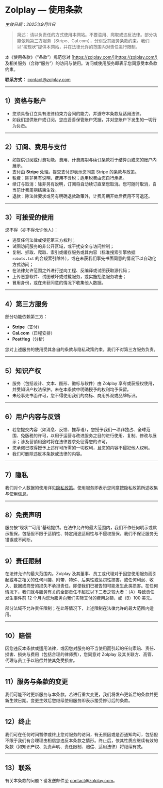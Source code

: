 # Zolplay — 使用条款

*生效日期：2025年9月11日*

> 简述：请以负责任的方式使用本网站。不要滥用、爬取或违反法律。部分功能依赖第三方服务（Stripe、Cal.com），分别受其服务条款约束。我们以“按现状”提供本网站，并在法律允许的范围内对责任进行限制。

本《使用条款》（“条款”）规范您对 [https://zolplay.com/](https://zolplay.com/) 及相关服务（合称“服务”）的访问与使用。访问或使用服务即表示您同意受本条款约束。

**联系方式：** [contact@zolplay.com](mailto:contact@zolplay.com)

---

## 1）资格与账户

* 您须具备订立具有法律约束力合同的能力，并遵守本条款及适用法律。
* 如我们提供账户或订阅，您应妥善保管账户凭据，并对您账户下发生的一切行为负责。

---

## 2）订阅、费用与支付

* 如提供订阅或付费功能，费用、计费周期与续订条款将于结算页或您的账户内展示。
* 支付由 **Stripe** 处理。提交支付即表示您同意 Stripe 的条款与政策。
* 税费：除非另有说明，费用不含税；适用税费由您自行承担。
* 续订与取消：除非另有说明，订阅将自动续订直至您取消。您可随时取消，自当前计费周期结束生效。
* 退款：除法律要求或另有明确退款政策外，计费周期开始后费用不可退还。

---

## 3）可接受的使用

您不得（亦不得允许他人）：

* 违反任何法律或侵犯第三方权利；
* 试图访问服务的非公开区域，或干扰安全与访问控制；
* 复制、抓取、爬取、索引或缓存服务或其内容（标准搜索引擎依据 `robots.txt` 的合规索引除外），或在未获我们事先书面同意的情况下以自动化方式访问；
* 在法律允许范围之外进行逆向工程、反编译或试图获取源代码；
* 上传恶意软件、试图破坏或过载服务，或实施拒绝服务攻击；
* 冒用身份，或在未获同意的情况下收集他人数据。

---

## 4）第三方服务

部分功能依赖第三方：

* **Stripe**（支付）
* **Cal.com**（日程安排）
* **PostHog**（分析）

您对上述服务的使用受其各自的条款与隐私政策约束。我们不对第三方服务负责。

---

## 5）知识产权

* 服务（包括设计、文本、图形、徽标与软件）由 Zolplay 享有或获授权使用，并受知识产权法保护。未在本条款中明确授予的权利均予保留。
* 未经事先书面许可，您不得使用我们的商标、商用外观或品牌标识。

---

## 6）用户内容与反馈

* 若您提交内容（如消息、反馈、推荐语），您授予我们一项非独占、全球范围、免版税的许可，以用于运营与改进服务之目的进行使用、复制、修改与展示；涉及营销用途时将在法律要求处征得您的许可。
* 您承诺已取得授予上述许可所需的一切权利，且您的内容不侵犯他人权利。
* 我们可删除违反本条款或法律的内容。

---

## 7）隐私

我们对个人数据的使用详见[隐私政策](/privacy)。使用服务即表示您同意按隐私政策所述收集与使用信息。

---

## 8）免责声明

服务按“现状”“可用”基础提供。在法律允许的最大范围内，我们不作任何明示或默示担保，包括但不限于适销性、特定用途适用性与不侵权担保。我们不保证服务无错误或不间断。

---

## 9）责任限制

在法律允许的最大范围内，Zolplay 及其董事、员工或代理对于因您使用服务而引起或与之相关的任何间接、附带、特殊、后果性或惩罚性损害，或任何利润、收入、数据或商誉的损失不承担责任，即便我们已被告知可能发生此类损害。在任何情况下，我们就与服务有关的全部责任不超过以下二者之较大者：（A）导致责任发生事件前 12 个月内您为服务向我们实际支付的费用总额，或（B）100 美元。

部分法域不允许责任限制；在此等情况下，上述限制在法律允许的最大范围内适用。

---

## 10）赔偿

因您违反本条款或适用法律，或因您对服务的不当使用而引起的任何索赔、责任、损害、损失与费用（包括合理的律师费），您同意对 Zolplay 及其关联方、高管、代理与员工予以赔偿并使其免受损害。

---

## 11）服务与条款的变更

我们可能不时更新服务与本条款。若进行重大变更，我们将发布更新后的条款并更新生效日期。变更生效后您继续使用服务即表示接受修订后的条款。

---

## 12）终止

我们可在任何时间暂停或终止您对服务的访问，有无原因或是否通知均可，包括但不限于我们有合理理由相信您违反本条款之情形。终止后，依其性质应继续有效的条款（如知识产权、免责声明、责任限制、赔偿、适用法律）将继续有效。

---

## 13）联系

有关本条款的问题？请发送邮件至 [contact@zolplay.com](mailto:contact@zolplay.com)。
